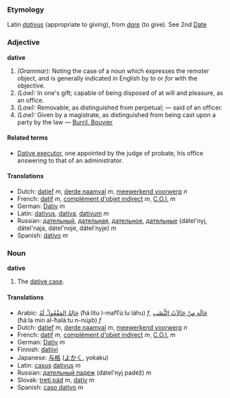 ===Etymology===
Latin ''[[dativus]]'' (appropriate to giving), from ''[[dare]]'' (to give). See 2nd [[Date]]

===Adjective===
'''dative'''

#''(Grammar):'' Noting the case of a noun which expresses the remoter object, and is generally indicated in English by ''to'' or ''for'' with the objective.
#''(Law):'' In one's gift; capable of being disposed of at will and pleasure, as an office.
#''(Law):'' Removable, as distinguished from perpetual; &mdash; said of an officer.
#''(Law):'' Given by a magistrate, as distinguished from being cast upon a party by the law &mdash; [[Burril. Bouvier]]

====Related terms====
*[[Dative executor]], one appointed by the judge of probate, his office answering to that of an administrator.

====Translations====
*Dutch: [[datief]] ''m'', [[derde naamval]] ''m'', [[meewerkend voorwerp]] ''n''
*French: [[datif]] ''m'', [[complément d'objet indirect]] ''m'', [[C.O.I.]] ''m''
*German: [[Dativ]] ''m''
*Latin: [[dativus]], [[dativa]], [[dativum]] ''m''
*Russian: [[дательный]], [[дательная]], [[дательное]], [[дательные]] (dátel'nyj, dátel'naja, dátel'noje, dátel'nyje) ''m''
*Spanish: [[dativo]] ''m''

===Noun===
'''dative'''

#The [[dative case]].

====Translations====
*Arabic: [[حالة المفعول له|حَالِةُ المَفْعُولُ لَهُ]] (ħáːlitu l-mafʕúːlu láhu) ''f'', [[حالة من حالات النصب|حَالَة مِنْ حَالاَتُ النُّصْب]] (ħáːla min al-ħaláːtu n-núʂb) ''f''
*Dutch: [[datief]] ''m'', [[derde naamval]] ''m'', [[meewerkend voorwerp]] ''n''
*French: [[datif]] ''m'', [[complément d'objet indirect]] ''m'', [[C.O.I.]] ''m''
*German: [[Dativ]] ''m''
*Finnish: [[datiivi]]
*Japanese: [[与格]] ([[よかく]], yokaku)
*Latin: [[casus]] [[dativus]] ''m''
*Russian: [[дательный падеж]] (dátel'nyj padéž) ''m''
*Slovak: [[tretí pád]] ''m'', [[datív]] ''m''
*Spanish: [[caso dativo]] ''m''